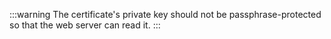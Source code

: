 :::warning
The certificate's private key should not be passphrase-protected so that the web server can read it.
:::
